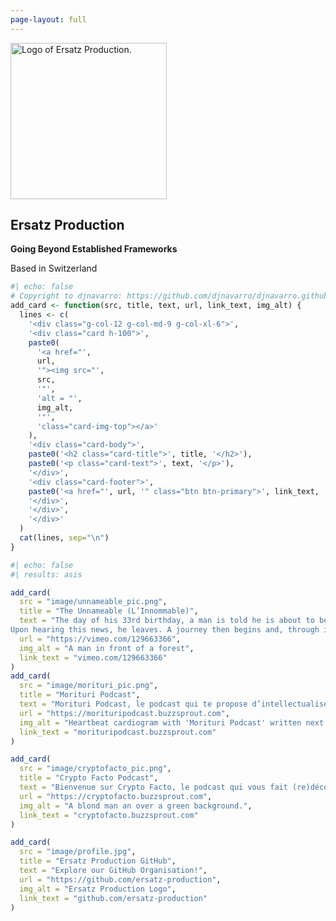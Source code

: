 ```yaml
---
page-layout: full
---
```


::: banner
![](image/profile.jpg){.circular width="250px" fig-align="center" alt="Logo of Ersatz Production."}

::: centered
# Ersatz Production

**Going Beyond Established Frameworks**

Based in Switzerland
:::
:::

```r
#| echo: false
# Copyright to djnavarro: https://github.com/djnavarro/djnavarro.github.io/blob/main/index.qmd
add_card <- function(src, title, text, url, link_text, img_alt) {
  lines <- c(
    '<div class="g-col-12 g-col-md-9 g-col-xl-6">',
    '<div class="card h-100">',
    paste0(
      '<a href="', 
      url, 
      '"><img src="', 
      src, 
      '"',
      'alt = "',
      img_alt,
      '"',
      'class="card-img-top"></a>'
    ),
    '<div class="card-body">',
    paste0('<h2 class="card-title">', title, '</h2>'),
    paste0('<p class="card-text">', text, '</p>'),
    '</div>',
    '<div class="card-footer">',
    paste0('<a href="', url, '" class="btn btn-primary">', link_text, '</a>'),
    '</div>',
    '</div>',
    '</div>'
  )
  cat(lines, sep="\n")
}
```

::: grid
```r
#| echo: false
#| results: asis

add_card(
  src = "image/unnameable_pic.png",
  title = "The Unnameable (L’Innommable)", 
  text = "The day of his 33rd birthday, a man is told he is about to be a father.
Upon hearing this news, he leaves. A journey then begins and, through improbable encounters and situations, he will learn about his surroundings and about himself.",
  url = "https://vimeo.com/129663366",
  img_alt = "A man in front of a forest",
  link_text = "vimeo.com/129663366"
)
add_card(
  src = "image/morituri_pic.png",
  title = "Morituri Podcast", 
  text = "Morituri Podcast, le podcast qui te propose d’intellectualiser ce qui ne devrait jamais l’être en partant des morts les plus insolites de l'histoire.",
  url = "https://morituripodcast.buzzsprout.com",
  img_alt = "Heartbeat cardiogram with 'Morituri Podcast' written next to it",
  link_text = "morituripodcast.buzzsprout.com"
)

add_card(
  src = "image/cryptofacto_pic.png",
  title = "Crypto Facto Podcast", 
  text = "Bienvenue sur Crypto Facto, le podcast qui vous fait (re)découvrir les protocoles blockchains et les crypto-monnaies. Je partage ce que je comprends et ce que je fais pour que ce soit aussi utile au plus grand nombre. Au programme, des petits épisodes pour poser quelques bases, des dossiers complets sur des protocoles et des entretiens de partage d'expérience. Merci d'être passé par là et bonne écoute.",
  url = "https://cryptofacto.buzzsprout.com",
  img_alt = "A blond man an over a green background.",
  link_text = "cryptofacto.buzzsprout.com"
)

add_card(
  src = "image/profile.jpg",
  title = "Ersatz Production GitHub", 
  text = "Explore our GitHub Organisation!",
  url = "https://github.com/ersatz-production",
  img_alt = "Ersatz Production Logo",
  link_text = "github.com/ersatz-production"
)
```
:::



<!-- verification -->

<a rel="me" style="display:none" href="https://github.com/ersatz-production">Hidden link used to verify my account on GitHub</a>